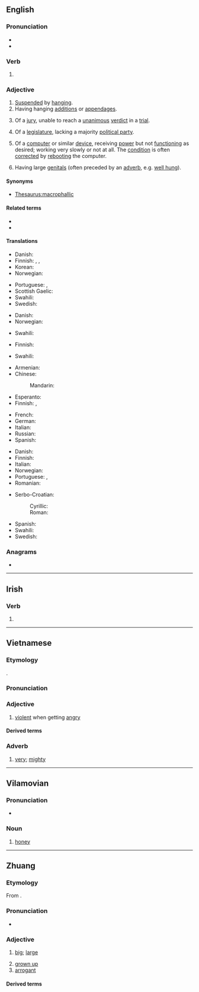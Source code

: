 {{also|hứng|Hung.}}
==English==

===Pronunciation===
* {{audio-IPA|en-us-hung.ogg|/ˈhʌŋ/|lang=en}}
* {{rhymes|ʌŋ|lang=en}}

===Verb===
{{head|en|verb form}}

# {{en-past of|hang}}

===Adjective===
{{en-adj}}

# [[suspend|Suspended]] by [[hang]]ing.
# Having hanging [[addition]]s or [[appendage]]s.
# {{lb|en|law}} Of a [[jury]], unable to reach a [[unanimous]] [[verdict]] in a [[trial]].
# Of a [[legislature]], lacking a majority [[political party]].
#: {{ux|en|[[hung parliament|'''hung''' parliament]]}}
# {{lb|en|computing|colloquial}} Of a [[computer]] or similar [[device]], receiving [[power]] but not [[function]]ing as desired; working very slowly or not at all. The [[condition]] is often [[correct]]ed by [[reboot]]ing the computer.
# {{lb|en|colloquial|of a [[male]], slightly vulgar}} Having large [[genitals]] (often preceded by an [[adverb]], e.g. [[well hung]]).

====Synonyms====
* {{sense|having a large penis}} [[Thesaurus:macrophallic]]

====Related terms====
* {{l|en|hanged}}
* {{l|en|hung parliament}}

====Translations====
{{trans-top|suspended by hanging}}
* Danish: {{t|da|ophængt}}
* Finnish: {{t+|fi|ripustettu}}, {{t|fi|roikkuva}}, {{t|fi|riippuva}}
* Korean: {{t+|ko|중단}}
* Norwegian: {{t|no|opphengt}}
{{trans-mid}}
* Portuguese: {{t+|pt|pendurado|m}}, {{t|pt|pendurada|f}}
* Scottish Gaelic: {{t|gd|crochte}}
* Swahili: {{t+|sw|anika}}
* Swedish: {{t|sv|upphängd}}
{{trans-bottom}}

{{trans-top|having hanging additions or appendages}}
* Danish: {{t|da|behængt}}
* Norwegian: {{t|no|behengt}}
{{trans-mid}}
* Swahili: {{t+|sw|anika}}
{{trans-bottom}}

{{trans-top|of a jury, unable to reach a verdict}}
* Finnish: {{t|fi|erimielinen}}
{{trans-mid}}
* Swahili: {{t+|sw|anika}}
{{trans-bottom}}

{{trans-top|lacking a majority political party}}
{{trans-mid}}
{{trans-bottom}}

{{trans-top|computing: not responding}}
* Armenian: {{t-needed|hy}}
* Chinese:
*: Mandarin: {{t-needed|cmn}}
* Esperanto: {{t-needed|eo}}
* Finnish: {{t|fi|hyytynyt}}, {{t+|fi|tökkivä}}
{{trans-mid}}
* French: {{t-needed|fr}}
* German: {{t-needed|de}}
* Italian: {{t-needed|it}}
* Russian: {{t-needed|ru}}
* Spanish: {{t-needed|es}}
{{trans-bottom}}

{{trans-top|having a large penis}}
* Danish: {{t|da|veludrustet}}
* Finnish: {{t|fi|isomunainen}}
* Italian: {{t|it|ben dotato}}
* Norwegian: {{t|no|velutstyrt}}
* Portuguese: {{t+|pt|dotado}}, {{t|pt|bem-dotado}}
* Romanian: {{t|ro|pulos}}
{{trans-mid}}
* Serbo-Croatian:
*: Cyrillic: {{t|sh|ку̀рат}}
*: Roman: {{t+|sh|kùrat}}
* Spanish: {{t+|es|vergón}}
* Swahili: {{t+|sw|anika}}
* Swedish: {{t+|sv|välutrustad}}
{{trans-bottom}}

===Anagrams===
* {{anagrams|en|h}}

----

==Irish==

===Verb===
{{head|ga|mutated verb}}

# {{h-prothesis of|ung|lang=ga}}

----

==Vietnamese==

===Etymology===
{{vi-etym-sino|凶}}.

===Pronunciation===
{{vi-ipa}}

===Adjective===
{{vi-adj}}

# [[violent]] when getting [[angry]]

====Derived terms====
{{der4
|{{vi-l|hung dữ}}
|{{vi-l|hung hăng}}
|{{vi-l|hung tính}}
|{{vi-l|hung máu}}
|lang=vi}}

===Adverb===
{{vi-adv}}

# {{lb|vi|Thanh Hoá|Nghệ An|Hà Tĩnh|colloquial}} [[very]]; [[mighty]]
#: {{ux|vi|Anh giống {{m|vi|con}} bọ '''hung'''.<br>Sao con lại giống con {{m|vi|bọ hung}} được?|Ya look a lawt like mah suhn.<br>How in the world do I look like a dung beetle?}}

----

==Vilamovian==

===Pronunciation===
* {{audio|Wym-hung (wersja Józefa Gary).ogg|Audio|lang=wym}}

===Noun===
{{wym-noun|m}}

# [[honey]]

----

==Zhuang==

===Etymology===
From {{inh|za|tai-pro|*ʰluəŋᴬ|t=big}}.

===Pronunciation===
* {{za-pron}}

===Adjective===
{{za-head|adjective|saw=[[𫯞]], [[𪩣]], [[𠒋]], [[宏]], [[空]], [[𪥔]], [[洪]], [[𭑄]], [[𡘙]], [[𭀢]]}}

# [[big]]; [[large]]
#: {{syn|za|mbwk|gox|laux|lueng|loet}}
# [[grown up]]
# [[arrogant]]

====Derived terms====
{{der4|cuengqhung|gwnhung|gyahung|vunzhung|hung'ak|hungmbwk|hungmaj|lang=za}}
